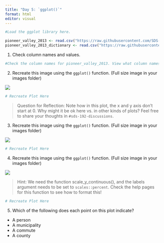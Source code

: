 ```yaml
---
title: "Day 5: `ggplot()`"
format: html
editor: visual
---
```


```r
#Load the ggplot library here.
```

```r
pioneer_valley_2013 <- read.csv("https://raw.githubusercontent.com/SDS-192-Intro/sds-192-labs/main/Day7-GrammarGraphics/datasets/pioneer_valley_census_2013.csv", skip = 2)
pioneer_valley_2013_dictionary <- read.csv("https://raw.githubusercontent.com/SDS-192-Intro/sds-192-labs/main/Day7-GrammarGraphics/datasets/pioneer_valley_census_2013_dictionary.csv")
```

1.  Check column names and values.

```r
#Check the column names for pioneer_valley_2013. View what column names refer to via pioneer_valley_2013_dictionary
```

2.  Recreate this image using the `ggplot()` function. (Full size image in your images folder)

![](images/plot1.png)

```r
# Recreate Plot Here
```

> Question for Reflection: Note how in this plot, the x and y axis don't start at 0. Why might it be ok here vs. in other kinds of plots? Feel free to share your thoughts in `#sds-192-discussions`.

3.  Recreate this image using the `ggplot()` function. (Full size image in your images folder)

![](images/plot2.png)

```r
# Recreate Plot Here
```

4.  Recreate this image using the `ggplot()` function. (Full size image in your images folder)

![](images/plot3.png)

> Hint: We need the function scale_y\_continuous(), and the labels argument needs to be set to `scales::percent`. Check the help pages for this function to see how to format this!

```r
# Recreate Plot Here
```

5.  Which of the following does each point on this plot indicate?

-   A person
-   A municipality
-   A commute
-   A county
